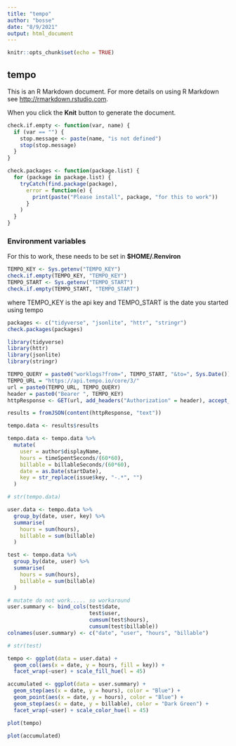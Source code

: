 ```yaml
---
title: "tempo"
author: "bosse"
date: "8/9/2021"
output: html_document
---
```


```r
knitr::opts_chunk$set(echo = TRUE)
```

## tempo

This is an R Markdown document. For more details on using R Markdown see <http://rmarkdown.rstudio.com>.

When you click the **Knit** button to generate the document.

```r
check.if.empty <- function(var, name) {
  if (var == "") {
    stop.message <- paste(name, "is not defined")
    stop(stop.message)
  }
}

check.packages <- function(package.list) {
  for (package in package.list) {
    tryCatch(find.package(package),
      error = function(e) {
        print(paste("Please install", package, "for this to work"))
      }
    )
  }  
}
```

### Environment variables

For this to work, these needs to be set in **$HOME/.Renviron**

```r
TEMPO_KEY <- Sys.getenv("TEMPO_KEY")
check.if.empty(TEMPO_KEY, "TEMPO_KEY")
TEMPO_START <- Sys.getenv("TEMPO_START")
check.if.empty(TEMPO_START, "TEMPO_START")
```

where TEMPO_KEY is the api key and TEMPO_START is the date you started using tempo

```r

packages <- c("tidyverse", "jsonlite", "httr", "stringr")
check.packages(packages)

library(tidyverse)
library(httr)
library(jsonlite)
library(stringr)
```

```r
TEMPO_QUERY = paste0("worklogs?from=", TEMPO_START, "&to=", Sys.Date())
TEMPO_URL = "https://api.tempo.io/core/3/"
url = paste0(TEMPO_URL, TEMPO_QUERY)
header = paste0("Bearer ", TEMPO_KEY)
httpResponse <- GET(url, add_headers("Authorization" = header), accept_json())

results = fromJSON(content(httpResponse, "text"))
```

```r
tempo.data <- results$results

tempo.data <- tempo.data %>%
  mutate(
    user = author$displayName,
    hours = timeSpentSeconds/(60*60),
    billable = billableSeconds/(60*60),
    date = as.Date(startDate),
    key = str_replace(issue$key, "-.*", "")
  )

# str(tempo.data)

user.data <- tempo.data %>%
  group_by(date, user, key) %>%
  summarise(
    hours = sum(hours),
    billable = sum(billable)
  )

test <- tempo.data %>%
  group_by(date, user) %>%
  summarise(
    hours = sum(hours),
    billable = sum(billable)
  ) 

# mutate do not work..... so workaround
user.summary <- bind_cols(test$date, 
                          test$user, 
                          cumsum(test$hours),
                          cumsum(test$billable))
colnames(user.summary) <- c("date", "user", "hours", "billable")

# str(test)

```

```r
tempo <- ggplot(data = user.data) +
  geom_col(aes(x = date, y = hours, fill = key)) +
  facet_wrap(~user) + scale_fill_hue(l = 45)
```

```r
accumulated <- ggplot(data = user.summary) +
  geom_step(aes(x = date, y = hours), color = "Blue") +
  geom_point(aes(x = date, y = hours), color = "Blue") +
  geom_step(aes(x = date, y = billable), color = "Dark Green") +
  facet_wrap(~user) + scale_color_hue(l = 45)
```

```r
plot(tempo)

plot(accumulated)
```